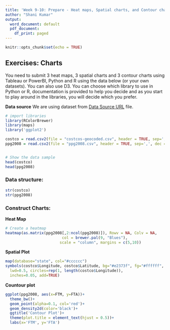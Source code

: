 ```yaml
---
title: 'Week 9-10: Prepare - Heat maps, Spatial charts, and Contour charts'
author: "Shani Kumar"
output:
  word_document: default
  pdf_document:
    df_print: paged
---
```


```r
knitr::opts_chunk$set(echo = TRUE)
```

## Exercises: Charts

You need to submit 3 heat maps, 3 spatial charts and 3 contour charts using Tableau or PowerBI, Python and R using the data below (or your own datasets). You can also use D3. You can choose which library to use in Python or R, documentation is provided to help you decide and as you start to play around in the libraries, you will decide which you prefer.

**Data source**
We are using dataset from [Data Source URL](https://content.bellevue.edu/cst/dsc/640/datasets/ex5-2.zip) file.

```r
# import libraries
library(RColorBrewer)
library(maps)
library('ggplot2')
```
```r
costco = read.csv2(file = "costcos-geocoded.csv", header = TRUE, sep=',', dec = '.')
ppg2008 = read.csv2(file = "ppg2008.csv", header = TRUE, sep=',', dec = '.')


# Show the data sample
head(costco)
head(ppg2008)

```

### Data structure:
```r
str(costco)
str(ppg2008)
```

\pagebreak

### Construct Charts:

**Heat Map**

```r
# Create a heatmap
heatmap(as.matrix(ppg2008[,2:ncol(ppg2008)]), Rowv = NA, Colv = NA, 
                         col = brewer.pal(9, "Blues"),
                        scale = "column", margins = c(5,10))
```

\pagebreak

**Spatial Plot**

```r
map(database="state", col="#cccccc")
symbols(costco$Longitude, costco$Latitude, bg="#e2373f", fg="#ffffff",
  lwd=0.5, circles=rep(1, length(costco$Longitude)),
  inches=0.05, add=TRUE)
```

\pagebreak

**Countour plot**

```r
ggplot(ppg2008, aes(x=FTM, y=FTA))+
  theme_bw()+
  geom_point(alpha=0.1, col='red')+
  geom_density2d(color='black')+
  ggtitle('Contour Plot')+
  theme(plot.title = element_text(hjust = 0.5))+
  labs(x='FTM', y='FTA')
```

